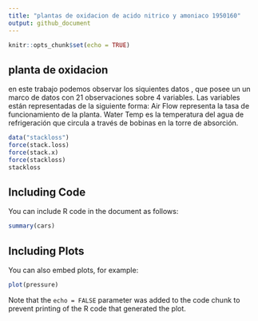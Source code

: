 ```yaml
---
title: "plantas de oxidacion de acido nitrico y amoniaco 1950160"
output: github_document
---
```


```r
knitr::opts_chunk$set(echo = TRUE)
```

## planta de oxidacion

en este trabajo podemos observar los siquientes datos , que posee un  un marco de datos con 21 observaciones sobre 4 variables. Las variables están representadas de la siguiente forma:  Air Flow representa la tasa de funcionamiento de la planta. Water Temp es la temperatura del agua de refrigeración que circula a través de bobinas en la torre de absorción.
```r
data("stackloss")
force(stack.loss)
force(stack.x)
force(stackloss)
stackloss
```


## Including Code

You can include R code in the document as follows:

```r
summary(cars)
```

## Including Plots

You can also embed plots, for example:

```r
plot(pressure)
```

Note that the `echo = FALSE` parameter was added to the code chunk to prevent printing of the R code that generated the plot.
